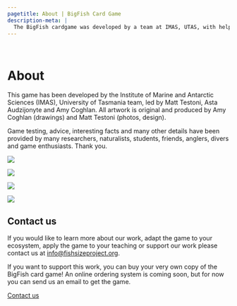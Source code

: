 ```yaml
---
pagetitle: About | BigFish Card Game
description-meta: |
  The BigFish cardgame was developed by a team at IMAS, UTAS, with help from many researchers, naturalists, students, friends, anglers, divers and game enthusiasts. To learn more, please contact us.
---
```


::: {.column-screen-nogap .hero-img .hero-strip-page .img-container}
   
:::

# About

::: column-page
This game has been developed by the Institute of Marine and Antarctic Sciences (IMAS), University of Tasmania team, led by Matt Testoni, Asta Audzijonyte and Amy Coghlan. All artwork is original and produced by Amy Coghlan (drawings) and Matt Testoni (photos, design). 

Game testing, advice, interesting facts and many other details have been provided by many researchers, naturalists, students, friends, anglers, divers and game enthusiasts. Thank you.

:::: {.grid .justify-contents-evenly .align-items-center .text-center .spacer-2em}
::: {.g-col-6 .g-col-md-3}
![](../resources/images/pretty-pics/blue-Grouper-1-small.jpg){.headshot} 
:::

::: {.g-col-6 .g-col-md-3}
![](../resources/images/pretty-pics/blue-Grouper-1-small.jpg){.headshot} 
:::

::: {.g-col-6 .g-col-md-3}
![](../resources/images/pretty-pics/blue-Grouper-1-small.jpg){.headshot} 
:::

::: {.g-col-6 .g-col-md-3}
![](../resources/images/pretty-pics/blue-Grouper-1-small.jpg){.headshot} 
:::
::::

## Contact us

If you would like to learn more about our work, adapt the game to your ecosystem, apply the game to your teaching or support our work please contact us at [info@fishsizeproject.org](mailto:info@fishsizeproject.org).

If you want to support this work, you can buy your very own copy of the BigFish card game! An online ordering system is coming soon, but for now you can send us an email to get the game.

<!-- ::: text-center -->
<!-- [How to Buy](/pages/how-to-buy.qmd){.h3 .btn .btn-secondary} -->
<!-- ::: -->

::: text-center
[Contact us](mailto:info@fishsizeproject.org){.h3 .btn .btn-secondary}
:::

<!-- ## Supporters -->

<!-- This work is supported by a 2020 Pew Fellowship in Marine Conservation awarded to [Asta Audzijonyte](https://discover.utas.edu.au/Asta.Audzijonyte).  -->

<!-- :::: {.grid .justify-contents-evenly .align-items-center .text-center .spacer-2em} -->
<!-- ::: g-col-2 -->
<!-- ![](https://placehold.co/200x200) -->
<!-- ::: -->

<!-- ::: g-col-2 -->
<!-- ![](https://placehold.co/200x200) -->
<!-- ::: -->

<!-- ::: g-col-2 -->
<!-- ![](https://placehold.co/200x200) -->
<!-- ::: -->

<!-- ::: g-col-2 -->
<!-- ![](https://placehold.co/200x200) -->
<!-- ::: -->

<!-- ::: g-col-2 -->
<!-- ![](https://placehold.co/200x200) -->
<!-- ::: -->

<!-- ::: g-col-2 -->
<!-- ![](https://placehold.co/200x200) -->
<!-- ::: -->
<!-- :::: -->

:::

